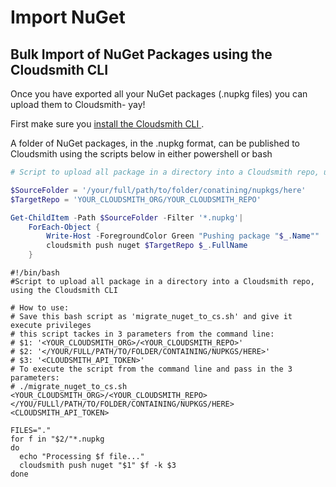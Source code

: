 # Import NuGet

## Bulk Import of NuGet Packages using the Cloudsmith CLI

Once you have exported all your NuGet packages (.nupkg files) you can upload them to Cloudsmith- yay! 

First make sure you [install the Cloudsmith CLI ](/getting-started/cli#installation).

A folder of NuGet packages, in the .nupkg format, can be published to Cloudsmith using the scripts below in either powershell or bash

```powershell
# Script to upload all package in a directory into a Cloudsmith repo, using the Cloudsmith CLI

$SourceFolder = '/your/full/path/to/folder/conatining/nupkgs/here'
$TargetRepo = 'YOUR_CLOUDSMITH_ORG/YOUR_CLOUDSMITH_REPO'

Get-ChildItem -Path $SourceFolder -Filter '*.nupkg'|
    ForEach-Object {
        Write-Host -ForegroundColor Green "Pushing package "$_.Name""
        cloudsmith push nuget $TargetRepo $_.FullName
    }
```
```shell
#!/bin/bash
#Script to upload all package in a directory into a Cloudsmith repo, using the Cloudsmith CLI

# How to use:
# Save this bash script as 'migrate_nuget_to_cs.sh' and give it execute privileges
# this script tackes in 3 parameters from the command line:
# $1: '<YOUR_CLOUDSMITH_ORG>/<YOUR_CLOUDSMITH_REPO>' 
# $2: '</YOUR/FULL/PATH/TO/FOLDER/CONTAINING/NUPKGS/HERE>'
# $3: '<CLOUDSMITH_API_TOKEN>'
# To execute the script from the command line and pass in the 3 parameters: 
# ./migrate_nuget_to_cs.sh <YOUR_CLOUDSMITH_ORG>/<YOUR_CLOUDSMITH_REPO> </YOU/FULLl/PATH/TO/FOLDER/CONTAINING/NUPKGS/HERE> <CLOUDSMITH_API_TOKEN>
 
FILES="."
for f in "$2/"*.nupkg
do
  echo "Processing $f file..."
  cloudsmith push nuget "$1" $f -k $3
done
```
